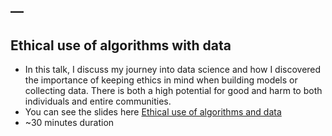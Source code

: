 ---
---

<link rel="stylesheet" href="styles.css" type="text/css">


## Ethical use of algorithms with data

- In this talk, I discuss my journey into data science and how I discovered the importance of keeping ethics in mind when building models or collecting data.  There is both a high potential for good and harm to both individuals and entire communities.  
- You can see the slides here [Ethical use of algorithms and data](https://docs.google.com/presentation/d/1QMtzOeran4IbP0_e5ZIG3EuD59I506kO_dokiHHjPUA/edit?usp=sharing)
- ~30 minutes duration